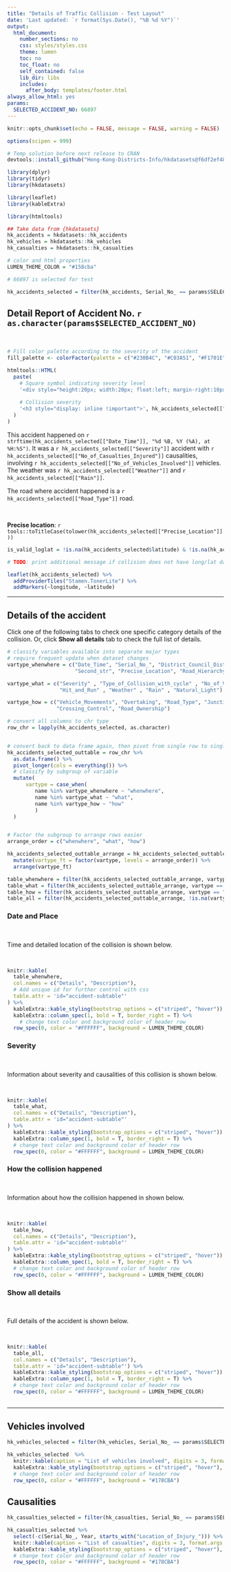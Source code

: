 ```yaml
---
title: "Details of Traffic Collision - Test Layout"
date: 'Last updated: `r format(Sys.Date(), "%B %d %Y")`'
output:
  html_document:
    number_sections: no
    css: styles/styles.css
    theme: lumen
    toc: no
    toc_float: no
    self_contained: false
    lib_dir: libs
    includes:
      after_body: templates/footer.html
always_allow_html: yes
params:
  SELECTED_ACCIDENT_NO: 66897
---
```


```r
knitr::opts_chunk$set(echo = FALSE, message = FALSE, warning = FALSE)

options(scipen = 999)
```

```r
# Temp solution before next release to CRAN
devtools::install_github("Hong-Kong-Districts-Info/hkdatasets@f6df2ef48e62d5da1d643e04e266dc876d488f37")
```



```r
library(dplyr)
library(tidyr)
library(hkdatasets)

library(leaflet)
library(kableExtra)

library(htmltools)
```

```r
## Take data from {hkdatasets}
hk_accidents = hkdatasets::hk_accidents
hk_vehicles = hkdatasets::hk_vehicles
hk_casualties = hkdatasets::hk_casualties
```

```r
# color and html properties
LUMEN_THEME_COLOR = "#158cba"
```

```r
# 66897 is selected for test

hk_accidents_selected = filter(hk_accidents, Serial_No_ == params$SELECTED_ACCIDENT_NO)

```


## Detail Report of Accident No. `r as.character(params$SELECTED_ACCIDENT_NO)`

<br>

```r
# Fill color palette according to the severity of the accident
fill_palette <- colorFactor(palette = c("#230B4C", "#C03A51", "#F1701E"), domain = c("Fatal", "Serious", "Slight"))

htmltools::HTML(
  paste(
    # Square symbol indicating severity level
    '<div style="height:20px; width:20px; float:left; margin-right:10px; background-color:', fill_palette(hk_accidents_selected[["Severity"]]), '";> </div>',
    
    # Collision severity
    '<h3 style="display: inline !important">', hk_accidents_selected[["Severity"]], ' Collision', '</h3>'
  )
)
```


This accident happened on `r strftime(hk_accidents_selected[["Date_Time"]], "%d %B, %Y (%A), at %H:%S")`. It was a `r hk_accidents_selected[["Severity"]]` accident with `r hk_accidents_selected[["No_of_Casualties_Injured"]]` causalities, involving `r hk_accidents_selected[["No_of_Vehicles_Involved"]]` vehicles. The weather was `r hk_accidents_selected[["Weather"]]` and `r hk_accidents_selected[["Rain"]]`.

The road where accident happened is a `r hk_accidents_selected[["Road_Type"]]` road.

<br>

**Precise location**: `r tools::toTitleCase(tolower(hk_accidents_selected[["Precise_Location"]]))`

```r
is_valid_loglat = !is.na(hk_accidents_selected$latitude) & !is.na(hk_accidents_selected$longitude)

# TODO: print additional message if collision does not have long/lat data
```

```r

leaflet(hk_accidents_selected) %>%
  addProviderTiles("Stamen.TonerLite") %>%
  addMarkers(~longitude, ~latitude)
```


---

## Details of the accident {.tabset }

Click one of the following tabs to check one specific category details of the collision. Or, click **Show all details** tab to check the full list of details.

```r
# classify variables available into separate major types
# require frequent update when dataset changes
vartype_whenwhere = c("Date_Time", "Serial_No_", "District_Council_District", "Street_Name", 
                      "Second_str", "Precise_Location", "Road_Hierarchy", "Structure_Type", "Latitude", "Longitude")

vartype_what = c("Severity" , "Type_of_Collision_with_cycle" , "No_of_Vehicles_Involved" , "No_of_Casualties_Injured",
                 "Hit_and_Run" , "Weather" , "Rain" , "Natural_Light")

vartype_how = c("Vehicle_Movements", "Overtaking", "Road_Type", "Junction_Type", "Within_70m", "Crossing_Type", 
                "Crossing_Control", "Road_Ownership")
```

```r
# convert all columns to chr type
row_chr = lapply(hk_accidents_selected, as.character)


# convert back to data frame again, then pivot from single row to single column
hk_accidents_selected_outtable = row_chr %>%
  as.data.frame() %>%
  pivot_longer(cols = everything()) %>%
  # classify by subgroup of variable
  mutate(
      vartype = case_when(
         name %in% vartype_whenwhere ~ "whenwhere",
         name %in% vartype_what ~ "what",
         name %in% vartype_how ~ "how"
         )
  )


# Factor the subgroup to arrange rows easier
arrange_order = c("whenwhere", "what", "how")

hk_accidents_selected_outtable_arrange = hk_accidents_selected_outtable %>%
  mutate(vartype_ft = factor(vartype, levels = arrange_order)) %>%
  arrange(vartype_ft)

table_whenwhere = filter(hk_accidents_selected_outtable_arrange, vartype == "whenwhere") %>% select(name, value)
table_what = filter(hk_accidents_selected_outtable_arrange, vartype == "what") %>% select(name, value)
table_how = filter(hk_accidents_selected_outtable_arrange, vartype == "how") %>% select(name, value)
table_all = filter(hk_accidents_selected_outtable_arrange, !is.na(vartype)) %>% select(name, value)
```


### Date and Place

<br>

Time and detailed location of the collision is shown below.

<br>


```r
knitr::kable(
  table_whenwhere,
  col.names	= c("Details", "Description"),
  # Add unique id for further control with css
  table.attr = 'id="accident-subtable"'
) %>%
  kableExtra::kable_styling(bootstrap_options = c("striped", "hover")) %>%
  kableExtra::column_spec(1, bold = T, border_right = T) %>%
    # change text color and background color of header row
  row_spec(0, color = "#FFFFFF", background = LUMEN_THEME_COLOR)
```

### Severity

<br>

Information about severity and causalities of this collision is shown below.

<br>

```r
knitr::kable(
  table_what,
  col.names	= c("Details", "Description"),
  table.attr = 'id="accident-subtable"'
) %>%
  kableExtra::kable_styling(bootstrap_options = c("striped", "hover")) %>%
  kableExtra::column_spec(1, bold = T, border_right = T) %>%
  # change text color and background color of header row
  row_spec(0, color = "#FFFFFF", background = LUMEN_THEME_COLOR)
```

### How the collision happened

<br>

Information about how the collision happened in shown below.

<br>

```r
knitr::kable(
  table_how,
  col.names	= c("Details", "Description"),
  table.attr = 'id="accident-subtable"'
) %>%
  kableExtra::kable_styling(bootstrap_options = c("striped", "hover")) %>%
  kableExtra::column_spec(1, bold = T, border_right = T) %>%
  # change text color and background color of header row
  row_spec(0, color = "#FFFFFF", background = LUMEN_THEME_COLOR)
```

### Show all details

<br>

Full details of the accident is shown below.

<br>

```r
knitr::kable(
  table_all,
  col.names = c("Details", "Description"),
  table.attr = 'id="accident-subtable"') %>%
  kableExtra::kable_styling(bootstrap_options = c("striped", "hover")) %>%
  kableExtra::column_spec(1, bold = T, border_right = T) %>%
  # change text color and background color of header row
  row_spec(0, color = "#FFFFFF", background = LUMEN_THEME_COLOR)
```

## {-}

---

## Vehicles involved

```r
hk_vehicles_selected = filter(hk_vehicles, Serial_No_ == params$SELECTED_ACCIDENT_NO)
```

```r
hk_vehicles_selected  %>% 
  knitr::kable(caption = "List of vehicles involved", digits = 3, format.args = list(big.mark = ",")) %>%
  kableExtra::kable_styling(bootstrap_options = c("striped", "hover"), full_width = F) %>%
  # change text color and background color of header row
  row_spec(0, color = "#FFFFFF", background = "#178CBA")
```

## Causalities

```r
hk_casualties_selected = filter(hk_casualties, Serial_No_ == params$SELECTED_ACCIDENT_NO)
```

```r
hk_casualties_selected %>% 
  select(-c(Serial_No_, Year, starts_with("Location_of_Injury_"))) %>%
  knitr::kable(caption = "List of casualties", digits = 3, format.args = list(big.mark = ",")) %>%
  kableExtra::kable_styling(bootstrap_options = c("striped", "hover"), full_width = F) %>%
  # change text color and background color of header row
  row_spec(0, color = "#FFFFFF", background = "#178CBA")
```

